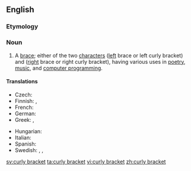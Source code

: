 ==English==

===Etymology===
{{compound|curly|bracket}}

===Noun===
{{en-noun}}

# A [[brace]]; either of the two [[character]]s ''{{unsupported|{}}'' ([[left]] brace or left curly bracket) and ''{{unsupported|right curly bracket}}'' ([[right]] brace or right curly bracket), having various uses in [[poetry]], [[music]], and [[computer programming]].

====Translations====
{{trans-top|character}}
* Czech: {{t-|cs|složená závorka|f}}
* Finnish: {{t-|fi|aaltosulku}}, {{t-|fi|aaltosulkumerkki}}
* French: {{t+|fr|accolade|f}}
* German: {{t-|de|geschweifte Klammer|f}}
* Greek: {{t|el|μύστακας|m}}, {{t+|el|άγκιστρο|n}}
{{trans-mid}}
* Hungarian: {{t|hu|kapcsos zárójel}}
* Italian: {{t|it|parentesi graffa}}
* Spanish: {{t+|es|llave|f}}
* Swedish: {{t+|sv|klammerparentes|c}}, {{t|sv|måsvingeparentes|c}}, {{t+|sv|krullparentes|c}}
{{trans-bottom}}

[[sv:curly bracket]]
[[ta:curly bracket]]
[[vi:curly bracket]]
[[zh:curly bracket]]